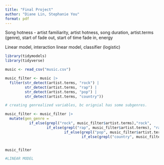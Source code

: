 ```yaml
---
title: "Final Project"
author: "Diane Lin, Stephanie You"
format: pdf
---
```

Song hotness - artist familiarity, artist hotness, song duration, artist.terms (genre), start of fade out, start of time fade in, energy

Linear model, interaction linear model, classifier (logistic)


```r

library(tidymodels)
library(tidyverse)

music <- read_csv("music.csv")

````


```r

music_filter <- music |>
  filter(str_detect(artist.terms, "rock") |
         str_detect(artist.terms, "rap") |
         str_detect(artist.terms, "pop") |
         str_detect(artist.terms, "country"))

# creating genrealized variables, bc orignial has some subgenres. 

music_filter <- music_filter |>
  mutate(gen_genre = 
           if_else(grepl("rock", music_filter$artist.terms),"rock", 
                   if_else(grepl("rap", music_filter$artist.terms), "rap",
                           if_else(grepl("pop", music_filter$artist.terms), "pop",
                                   if_else(grepl("country", music_filter$artist.terms), "country", "other")))))


music_filter

````


```r

#LINEAR MODEL

```

